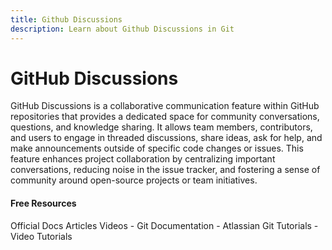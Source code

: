 ```yaml
---
title: Github Discussions
description: Learn about Github Discussions in Git
---
```


# GitHub Discussions

GitHub Discussions is a collaborative communication feature within GitHub repositories that provides a dedicated space for community conversations, questions, and knowledge sharing. It allows team members, contributors, and users to engage in threaded discussions, share ideas, ask for help, and make announcements outside of specific code changes or issues. This feature enhances project collaboration by centralizing important conversations, reducing noise in the issue tracker, and fostering a sense of community around open-source projects or team initiatives.

#### Free Resources

<Tabs defaultValue="official">
<TabsList>
<TabsTrigger value="official">Official Docs</TabsTrigger>
<TabsTrigger value="article">Articles</TabsTrigger>
<TabsTrigger value="video">Videos</TabsTrigger>
</TabsList>

<TabsContent value="official">
- <Link href="https://git-scm.com/docs">Git Documentation</Link>
</TabsContent>
<TabsContent value="article">
- <Link href="https://www.atlassian.com/git/tutorials">Atlassian Git Tutorials</Link>
</TabsContent>
<TabsContent value="video">
- <Link href="https://www.youtube.com/results?search_query=git+github-discussions+tutorial">Video Tutorials</Link>
</TabsContent>
</Tabs>

<Outlet path="5-github/basics/github-discussions" />
